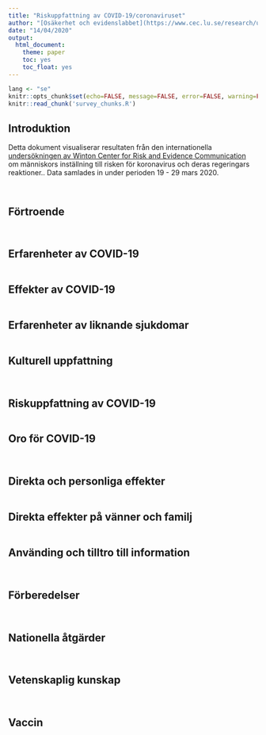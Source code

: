 ```yaml
---
title: "Riskuppfattning av COVID-19/coronaviruset"  
author: "[Osäkerhet och evidenslabbet](https://www.cec.lu.se/research/unevil)  \nLunds Universitet"
date: "14/04/2020"
output: 
  html_document: 
    theme: paper
    toc: yes
    toc_float: yes
---
```


```r
lang <- "se"
knitr::opts_chunk$set(echo=FALSE, message=FALSE, error=FALSE, warning=FALSE, tidy=TRUE, tidy.opts=list(comment=FALSE))
knitr::read_chunk('survey_chunks.R')
```

## Introduktion

Detta dokument visualiserar resultaten från den internationella [undersökningen av Winton Center for Risk and Evidence Communication](https://www.cam.ac.uk/stories/wintoncovid1) om människors inställning till risken för koronavirus och deras regeringars reaktioner..
Data samlades in under perioden 19 - 29 mars 2020. 
```r

```


```r

```

## Förtroende

```r

```


```r

```

## Erfarenheter av COVID-19

```r

```

## Effekter av COVID-19

```r

```

## Erfarenheter av liknande sjukdomar

```r

```

## Kulturell uppfattning

```r

```

```r

```

## Riskuppfattning av COVID-19

```r

```

## Oro för COVID-19

```r

```

```r

```

## Direkta och personliga effekter

```r

```

## Direkta effekter på vänner och familj

```r

```

## Använding och tilltro till information

```r

```

```r

```

## Förberedelser

```r

```

```r

```

## Nationella åtgärder

```r

```

```r

```

## Vetenskaplig kunskap

```r

```

```r

```

## Vaccin

```r

```
